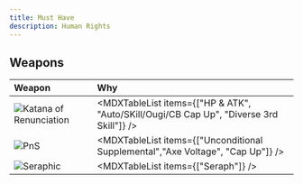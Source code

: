 ```yaml
---
title: Must Have
description: Human Rights
---
```


## Weapons

<div className="[&_td]:align-middle w-full [&_img]:my-2 [&_img]:min-w-[112px] md:[&_img]:w-[206px]">

| Weapon                                             | Why                                                                                     |
| :------------------------------------------------- | :-------------------------------------------------------------------------------------- |
| ![Katana of Renunciation](/weapon/1040911100.webp) | <MDXTableList items={["HP & ATK", "Auto/SKill/Ougi/CB Cap Up", "Diverse 3rd Skill"]} /> |
| ![PnS](/weapon/1040314300.webp)                    | <MDXTableList items={["Unconditional Supplemental","Axe Voltage", "Cap Up"]} />         |
| ![Seraphic](/weapon/1040310800.webp)               | <MDXTableList items={["Seraph"]} />                                                     |

</div>
